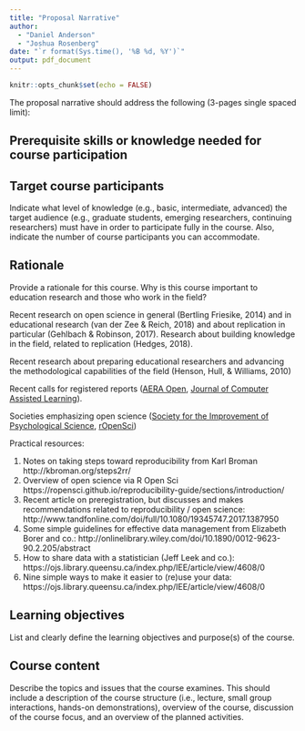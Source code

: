 ```yaml
---
title: "Proposal Narrative"
author: 
  - "Daniel Anderson"
  - "Joshua Rosenberg"
date: "`r format(Sys.time(), '%B %d, %Y')`"
output: pdf_document
---
```


```r
knitr::opts_chunk$set(echo = FALSE)
```

The proposal narrative should address the following (3-pages single spaced limit):

## Prerequisite skills or knowledge needed for course participation

## Target course participants

Indicate what level of knowledge (e.g., basic, intermediate,
advanced) the target audience (e.g., graduate students, emerging researchers, continuing researchers) must have in order to participate fully in the course. Also, indicate the number of course participants you can accommodate.

## Rationale

Provide a rationale for this course. Why is this course important to education research and those who work in the field?

Recent research on open science in general (Bertling  Friesike, 2014) and in educational research (van der Zee & Reich, 2018) and about replication in particular (Gehlbach & Robinson, 2017). Research about building knowledge in the field, related to replication (Hedges, 2018).

Recent research about preparing educational researchers and advancing the methodological capabilities of the field (Henson, Hull, & Williams, 2010)

Recent calls for registered reports ([AERA Open](http://journals.sagepub.com/page/ero/collections/special-topic-collections/index), [Journal of Computer Assisted Learning](https://onlinelibrary.wiley.com/journal/13652729)).

Societies emphasizing open science ([Society for the Improvement of Psychological Science](https://www.improvingpsych.org), [rOpenSci](https://ropensci.org/))

Practical resources:

1. Notes on taking steps toward reproducibility from Karl Broman http://kbroman.org/steps2rr/
2. Overview of open science via R Open Sci https://ropensci.github.io/reproducibility-guide/sections/introduction/
3. Recent article on preregistration, but discusses and makes recommendations related to reproducibility / open science: http://www.tandfonline.com/doi/full/10.1080/19345747.2017.1387950
4. Some simple guidelines for effective data management from Elizabeth Borer and co.: http://onlinelibrary.wiley.com/doi/10.1890/0012-9623-90.2.205/abstract
5. How to share data with a statistician (Jeff Leek and co.): https://ojs.library.queensu.ca/index.php/IEE/article/view/4608/0
6. Nine simple ways to make it easier to (re)use your data: https://ojs.library.queensu.ca/index.php/IEE/article/view/4608/0

## Learning objectives

List and clearly define the learning objectives and purpose(s) of the course.

## Course content

Describe the topics and issues that the course examines. This should include a description of the course structure (i.e., lecture, small group interactions, hands-on demonstrations), overview of the course, discussion of the course focus, and an overview of the planned activities.